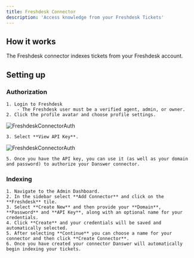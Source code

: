 ```yaml
---
title: Freshdesk Connector
description: 'Access knowledge from your Freshdesk Tickets'
---
```


## How it works
The Freshdesk connector indexes tickets from your Freshdesk account.

## Setting up
### Authorization
    1. Login to Freshdesk
        - The Freshdesk user must be a verified agent, admin, or owner.
    2. Click the profile avatar and choose profile settings.

![FreshdeskConnectorAuth](/images/connectors/freshdesk/freshdesk_1.png)

    3. Select **View API Key**.

![FreshdeskConnectorAuth](/images/connectors/freshdesk/freshdesk_2.png)

    5. Once you have the API key, you can use it (as well as your domain and password) to authorize your Danswer connector.

### Indexing
    1. Navigate to the Admin Dashboard.
    2. In the sidebar select **Add Connector** and click on the **Freshdesk** tile.
    3. Select **Create New** and then provide your **Domain**, **Password** and **API Key**, along with an optional name for your credentials.
    4. Click **Create** and your credentials will be saved and automatically selected.
    5. After selecting **Continue** you can choose a name for your connector and then click **Create Connector**.
    6. Once you have created your connector Danswer will automatically begin indexing your tickets.